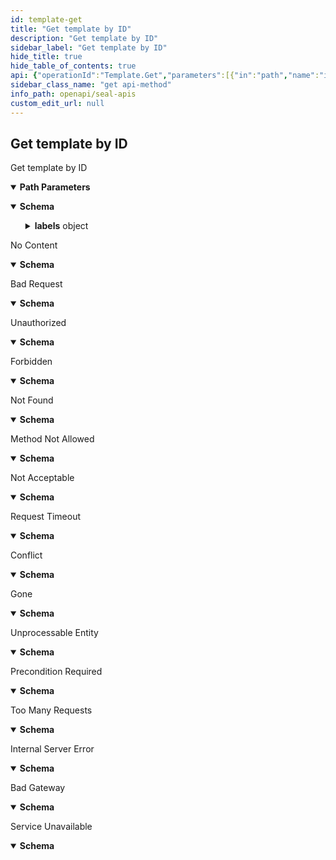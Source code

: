 ```yaml
---
id: template-get
title: "Get template by ID"
description: "Get template by ID"
sidebar_label: "Get template by ID"
hide_title: true
hide_table_of_contents: true
api: {"operationId":"Template.Get","parameters":[{"in":"path","name":"id","schema":{"type":"string"}}],"responses":{"200":{"content":{"application/json":{"schema":{"properties":{"createTime":{"format":"date-time","type":"string"},"description":{"type":"string"},"icon":{"type":"string"},"id":{"type":"string"},"labels":{"additionalProperties":{"type":"string"},"type":"object","x-cli-schema-type":"map[string]string"},"source":{"type":"string"},"status":{"type":"string"},"statusMessage":{"type":"string"},"updateTime":{"format":"date-time","type":"string"}},"type":"object"}}}},"204":{"content":{"application/json":{"schema":{"properties":{"message":{"type":"string"},"status":{"default":"204","type":"integer"},"statusText":{"default":"\"No Content\"","type":"string"}},"required":["status","statusText"]}}},"description":"No Content"},"400":{"content":{"application/json":{"schema":{"properties":{"message":{"type":"string"},"status":{"default":"400","type":"integer"},"statusText":{"default":"\"Bad Request\"","type":"string"}},"required":["status","statusText"]}}},"description":"Bad Request"},"401":{"content":{"application/json":{"schema":{"properties":{"message":{"type":"string"},"status":{"default":"401","type":"integer"},"statusText":{"default":"\"Unauthorized\"","type":"string"}},"required":["status","statusText"]}}},"description":"Unauthorized"},"403":{"content":{"application/json":{"schema":{"properties":{"message":{"type":"string"},"status":{"default":"403","type":"integer"},"statusText":{"default":"\"Forbidden\"","type":"string"}},"required":["status","statusText"]}}},"description":"Forbidden"},"404":{"content":{"application/json":{"schema":{"properties":{"message":{"type":"string"},"status":{"default":"404","type":"integer"},"statusText":{"default":"\"Not Found\"","type":"string"}},"required":["status","statusText"]}}},"description":"Not Found"},"405":{"content":{"application/json":{"schema":{"properties":{"message":{"type":"string"},"status":{"default":"405","type":"integer"},"statusText":{"default":"\"Method Not Allowed\"","type":"string"}},"required":["status","statusText"]}}},"description":"Method Not Allowed"},"406":{"content":{"application/json":{"schema":{"properties":{"message":{"type":"string"},"status":{"default":"406","type":"integer"},"statusText":{"default":"\"Not Acceptable\"","type":"string"}},"required":["status","statusText"]}}},"description":"Not Acceptable"},"408":{"content":{"application/json":{"schema":{"properties":{"message":{"type":"string"},"status":{"default":"408","type":"integer"},"statusText":{"default":"\"Request Timeout\"","type":"string"}},"required":["status","statusText"]}}},"description":"Request Timeout"},"409":{"content":{"application/json":{"schema":{"properties":{"message":{"type":"string"},"status":{"default":"409","type":"integer"},"statusText":{"default":"\"Conflict\"","type":"string"}},"required":["status","statusText"]}}},"description":"Conflict"},"410":{"content":{"application/json":{"schema":{"properties":{"message":{"type":"string"},"status":{"default":"410","type":"integer"},"statusText":{"default":"\"Gone\"","type":"string"}},"required":["status","statusText"]}}},"description":"Gone"},"422":{"content":{"application/json":{"schema":{"properties":{"message":{"type":"string"},"status":{"default":"422","type":"integer"},"statusText":{"default":"\"Unprocessable Entity\"","type":"string"}},"required":["status","statusText"]}}},"description":"Unprocessable Entity"},"428":{"content":{"application/json":{"schema":{"properties":{"message":{"type":"string"},"status":{"default":"428","type":"integer"},"statusText":{"default":"\"Precondition Required\"","type":"string"}},"required":["status","statusText"]}}},"description":"Precondition Required"},"429":{"content":{"application/json":{"schema":{"properties":{"message":{"type":"string"},"status":{"default":"429","type":"integer"},"statusText":{"default":"\"Too Many Requests\"","type":"string"}},"required":["status","statusText"]}}},"description":"Too Many Requests"},"500":{"content":{"application/json":{"schema":{"properties":{"message":{"type":"string"},"status":{"default":"500","type":"integer"},"statusText":{"default":"\"Internal Server Error\"","type":"string"}},"required":["status","statusText"]}}},"description":"Internal Server Error"},"502":{"content":{"application/json":{"schema":{"properties":{"message":{"type":"string"},"status":{"default":"502","type":"integer"},"statusText":{"default":"\"Bad Gateway\"","type":"string"}},"required":["status","statusText"]}}},"description":"Bad Gateway"},"503":{"content":{"application/json":{"schema":{"properties":{"message":{"type":"string"},"status":{"default":"503","type":"integer"},"statusText":{"default":"\"Service Unavailable\"","type":"string"}},"required":["status","statusText"]}}},"description":"Service Unavailable"}},"security":[{"bearerAuth":[]},{"cookieAuth":[]}],"tags":["Templates"],"description":"Get template by ID","method":"get","path":"/templates/{id}","servers":[{"url":"/v1"}],"securitySchemes":{"bearerAuth":{"bearerFormat":"JWT","in":"header","scheme":"bearer","type":"http"},"cookieAuth":{"in":"cookie","name":"seal_session","type":"apiKey"}},"info":{"description":"API to manage resources of Seal","title":"Seal APIs","version":null},"postman":{"name":"Get template by ID","description":{"type":"text/plain"},"url":{"path":["templates",":id"],"host":["{{baseUrl}}"],"query":[],"variable":[{"disabled":false,"type":"any","value":"","key":"id"}]},"header":[{"key":"Accept","value":"application/json"}],"method":"GET","auth":{"type":"bearer","bearer":[{"type":"any","value":"<Bearer Token>","key":"token"}]}}}
sidebar_class_name: "get api-method"
info_path: openapi/seal-apis
custom_edit_url: null
---
```



## Get template by ID



Get template by ID

<details style={{"marginBottom":"1rem"}} data-collapsed={false} open={true}><summary style={{}}><strong>Path Parameters</strong></summary><div><ul><ParamsItem className={"paramsItem"} param={{"in":"path","name":"id","schema":{"type":"string"}}}></ParamsItem></ul></div></details><div><ApiTabs><TabItem label={"200"} value={"200"}><div></div><div><MimeTabs schemaType={"response"}><TabItem label={"application/json"} value={"application/json"}><SchemaTabs><TabItem label={"Schema"} value={"Schema"}><details style={{}} data-collapsed={false} open={true}><summary style={{"textAlign":"left"}}><strong>Schema</strong></summary><div style={{"textAlign":"left","marginLeft":"1rem"}}></div><ul style={{"marginLeft":"1rem"}}><SchemaItem collapsible={false} name={"createTime"} required={false} schemaName={"date-time"} qualifierMessage={undefined} schema={{"format":"date-time","type":"string"}}></SchemaItem><SchemaItem collapsible={false} name={"description"} required={false} schemaName={"string"} qualifierMessage={undefined} schema={{"type":"string"}}></SchemaItem><SchemaItem collapsible={false} name={"icon"} required={false} schemaName={"string"} qualifierMessage={undefined} schema={{"type":"string"}}></SchemaItem><SchemaItem collapsible={false} name={"id"} required={false} schemaName={"string"} qualifierMessage={undefined} schema={{"type":"string"}}></SchemaItem><SchemaItem collapsible={true} className={"schemaItem"}><details style={{}}><summary style={{}}><strong>labels</strong><span style={{"opacity":"0.6"}}> object</span></summary><div style={{"marginLeft":"1rem"}}><SchemaItem name={"property name*"} required={false} schemaName={"string"} qualifierMessage={undefined} schema={{"type":"string"}} collapsible={false} discriminator={false}></SchemaItem></div></details></SchemaItem><SchemaItem collapsible={false} name={"source"} required={false} schemaName={"string"} qualifierMessage={undefined} schema={{"type":"string"}}></SchemaItem><SchemaItem collapsible={false} name={"status"} required={false} schemaName={"string"} qualifierMessage={undefined} schema={{"type":"string"}}></SchemaItem><SchemaItem collapsible={false} name={"statusMessage"} required={false} schemaName={"string"} qualifierMessage={undefined} schema={{"type":"string"}}></SchemaItem><SchemaItem collapsible={false} name={"updateTime"} required={false} schemaName={"date-time"} qualifierMessage={undefined} schema={{"format":"date-time","type":"string"}}></SchemaItem></ul></details></TabItem><TabItem label={"Example (from schema)"} value={"Example (from schema)"}><ResponseSamples responseExample={"{\n  \"createTime\": \"2023-08-15T06:13:50.550Z\",\n  \"description\": \"string\",\n  \"icon\": \"string\",\n  \"id\": \"string\",\n  \"labels\": {},\n  \"source\": \"string\",\n  \"status\": \"string\",\n  \"statusMessage\": \"string\",\n  \"updateTime\": \"2023-08-15T06:13:50.550Z\"\n}"} language={"json"}></ResponseSamples></TabItem></SchemaTabs></TabItem></MimeTabs></div></TabItem><TabItem label={"204"} value={"204"}><div>

No Content

</div><div><MimeTabs schemaType={"response"}><TabItem label={"application/json"} value={"application/json"}><SchemaTabs><TabItem label={"Schema"} value={"Schema"}><details style={{}} data-collapsed={false} open={true}><summary style={{"textAlign":"left"}}><strong>Schema</strong></summary><div style={{"textAlign":"left","marginLeft":"1rem"}}></div><ul style={{"marginLeft":"1rem"}}><SchemaItem collapsible={false} name={"message"} required={false} schemaName={"string"} qualifierMessage={undefined} schema={{"type":"string"}}></SchemaItem><SchemaItem collapsible={false} name={"status"} required={true} schemaName={"integer"} qualifierMessage={undefined} schema={{"default":"204","type":"integer"}}></SchemaItem><SchemaItem collapsible={false} name={"statusText"} required={true} schemaName={"string"} qualifierMessage={undefined} schema={{"default":"\"No Content\"","type":"string"}}></SchemaItem></ul></details></TabItem><TabItem label={"Example (from schema)"} value={"Example (from schema)"}><ResponseSamples responseExample={"{\n  \"message\": \"string\",\n  \"status\": \"204\",\n  \"statusText\": \"\\\"No Content\\\"\"\n}"} language={"json"}></ResponseSamples></TabItem></SchemaTabs></TabItem></MimeTabs></div></TabItem><TabItem label={"400"} value={"400"}><div>

Bad Request

</div><div><MimeTabs schemaType={"response"}><TabItem label={"application/json"} value={"application/json"}><SchemaTabs><TabItem label={"Schema"} value={"Schema"}><details style={{}} data-collapsed={false} open={true}><summary style={{"textAlign":"left"}}><strong>Schema</strong></summary><div style={{"textAlign":"left","marginLeft":"1rem"}}></div><ul style={{"marginLeft":"1rem"}}><SchemaItem collapsible={false} name={"message"} required={false} schemaName={"string"} qualifierMessage={undefined} schema={{"type":"string"}}></SchemaItem><SchemaItem collapsible={false} name={"status"} required={true} schemaName={"integer"} qualifierMessage={undefined} schema={{"default":"400","type":"integer"}}></SchemaItem><SchemaItem collapsible={false} name={"statusText"} required={true} schemaName={"string"} qualifierMessage={undefined} schema={{"default":"\"Bad Request\"","type":"string"}}></SchemaItem></ul></details></TabItem><TabItem label={"Example (from schema)"} value={"Example (from schema)"}><ResponseSamples responseExample={"{\n  \"message\": \"string\",\n  \"status\": \"400\",\n  \"statusText\": \"\\\"Bad Request\\\"\"\n}"} language={"json"}></ResponseSamples></TabItem></SchemaTabs></TabItem></MimeTabs></div></TabItem><TabItem label={"401"} value={"401"}><div>

Unauthorized

</div><div><MimeTabs schemaType={"response"}><TabItem label={"application/json"} value={"application/json"}><SchemaTabs><TabItem label={"Schema"} value={"Schema"}><details style={{}} data-collapsed={false} open={true}><summary style={{"textAlign":"left"}}><strong>Schema</strong></summary><div style={{"textAlign":"left","marginLeft":"1rem"}}></div><ul style={{"marginLeft":"1rem"}}><SchemaItem collapsible={false} name={"message"} required={false} schemaName={"string"} qualifierMessage={undefined} schema={{"type":"string"}}></SchemaItem><SchemaItem collapsible={false} name={"status"} required={true} schemaName={"integer"} qualifierMessage={undefined} schema={{"default":"401","type":"integer"}}></SchemaItem><SchemaItem collapsible={false} name={"statusText"} required={true} schemaName={"string"} qualifierMessage={undefined} schema={{"default":"\"Unauthorized\"","type":"string"}}></SchemaItem></ul></details></TabItem><TabItem label={"Example (from schema)"} value={"Example (from schema)"}><ResponseSamples responseExample={"{\n  \"message\": \"string\",\n  \"status\": \"401\",\n  \"statusText\": \"\\\"Unauthorized\\\"\"\n}"} language={"json"}></ResponseSamples></TabItem></SchemaTabs></TabItem></MimeTabs></div></TabItem><TabItem label={"403"} value={"403"}><div>

Forbidden

</div><div><MimeTabs schemaType={"response"}><TabItem label={"application/json"} value={"application/json"}><SchemaTabs><TabItem label={"Schema"} value={"Schema"}><details style={{}} data-collapsed={false} open={true}><summary style={{"textAlign":"left"}}><strong>Schema</strong></summary><div style={{"textAlign":"left","marginLeft":"1rem"}}></div><ul style={{"marginLeft":"1rem"}}><SchemaItem collapsible={false} name={"message"} required={false} schemaName={"string"} qualifierMessage={undefined} schema={{"type":"string"}}></SchemaItem><SchemaItem collapsible={false} name={"status"} required={true} schemaName={"integer"} qualifierMessage={undefined} schema={{"default":"403","type":"integer"}}></SchemaItem><SchemaItem collapsible={false} name={"statusText"} required={true} schemaName={"string"} qualifierMessage={undefined} schema={{"default":"\"Forbidden\"","type":"string"}}></SchemaItem></ul></details></TabItem><TabItem label={"Example (from schema)"} value={"Example (from schema)"}><ResponseSamples responseExample={"{\n  \"message\": \"string\",\n  \"status\": \"403\",\n  \"statusText\": \"\\\"Forbidden\\\"\"\n}"} language={"json"}></ResponseSamples></TabItem></SchemaTabs></TabItem></MimeTabs></div></TabItem><TabItem label={"404"} value={"404"}><div>

Not Found

</div><div><MimeTabs schemaType={"response"}><TabItem label={"application/json"} value={"application/json"}><SchemaTabs><TabItem label={"Schema"} value={"Schema"}><details style={{}} data-collapsed={false} open={true}><summary style={{"textAlign":"left"}}><strong>Schema</strong></summary><div style={{"textAlign":"left","marginLeft":"1rem"}}></div><ul style={{"marginLeft":"1rem"}}><SchemaItem collapsible={false} name={"message"} required={false} schemaName={"string"} qualifierMessage={undefined} schema={{"type":"string"}}></SchemaItem><SchemaItem collapsible={false} name={"status"} required={true} schemaName={"integer"} qualifierMessage={undefined} schema={{"default":"404","type":"integer"}}></SchemaItem><SchemaItem collapsible={false} name={"statusText"} required={true} schemaName={"string"} qualifierMessage={undefined} schema={{"default":"\"Not Found\"","type":"string"}}></SchemaItem></ul></details></TabItem><TabItem label={"Example (from schema)"} value={"Example (from schema)"}><ResponseSamples responseExample={"{\n  \"message\": \"string\",\n  \"status\": \"404\",\n  \"statusText\": \"\\\"Not Found\\\"\"\n}"} language={"json"}></ResponseSamples></TabItem></SchemaTabs></TabItem></MimeTabs></div></TabItem><TabItem label={"405"} value={"405"}><div>

Method Not Allowed

</div><div><MimeTabs schemaType={"response"}><TabItem label={"application/json"} value={"application/json"}><SchemaTabs><TabItem label={"Schema"} value={"Schema"}><details style={{}} data-collapsed={false} open={true}><summary style={{"textAlign":"left"}}><strong>Schema</strong></summary><div style={{"textAlign":"left","marginLeft":"1rem"}}></div><ul style={{"marginLeft":"1rem"}}><SchemaItem collapsible={false} name={"message"} required={false} schemaName={"string"} qualifierMessage={undefined} schema={{"type":"string"}}></SchemaItem><SchemaItem collapsible={false} name={"status"} required={true} schemaName={"integer"} qualifierMessage={undefined} schema={{"default":"405","type":"integer"}}></SchemaItem><SchemaItem collapsible={false} name={"statusText"} required={true} schemaName={"string"} qualifierMessage={undefined} schema={{"default":"\"Method Not Allowed\"","type":"string"}}></SchemaItem></ul></details></TabItem><TabItem label={"Example (from schema)"} value={"Example (from schema)"}><ResponseSamples responseExample={"{\n  \"message\": \"string\",\n  \"status\": \"405\",\n  \"statusText\": \"\\\"Method Not Allowed\\\"\"\n}"} language={"json"}></ResponseSamples></TabItem></SchemaTabs></TabItem></MimeTabs></div></TabItem><TabItem label={"406"} value={"406"}><div>

Not Acceptable

</div><div><MimeTabs schemaType={"response"}><TabItem label={"application/json"} value={"application/json"}><SchemaTabs><TabItem label={"Schema"} value={"Schema"}><details style={{}} data-collapsed={false} open={true}><summary style={{"textAlign":"left"}}><strong>Schema</strong></summary><div style={{"textAlign":"left","marginLeft":"1rem"}}></div><ul style={{"marginLeft":"1rem"}}><SchemaItem collapsible={false} name={"message"} required={false} schemaName={"string"} qualifierMessage={undefined} schema={{"type":"string"}}></SchemaItem><SchemaItem collapsible={false} name={"status"} required={true} schemaName={"integer"} qualifierMessage={undefined} schema={{"default":"406","type":"integer"}}></SchemaItem><SchemaItem collapsible={false} name={"statusText"} required={true} schemaName={"string"} qualifierMessage={undefined} schema={{"default":"\"Not Acceptable\"","type":"string"}}></SchemaItem></ul></details></TabItem><TabItem label={"Example (from schema)"} value={"Example (from schema)"}><ResponseSamples responseExample={"{\n  \"message\": \"string\",\n  \"status\": \"406\",\n  \"statusText\": \"\\\"Not Acceptable\\\"\"\n}"} language={"json"}></ResponseSamples></TabItem></SchemaTabs></TabItem></MimeTabs></div></TabItem><TabItem label={"408"} value={"408"}><div>

Request Timeout

</div><div><MimeTabs schemaType={"response"}><TabItem label={"application/json"} value={"application/json"}><SchemaTabs><TabItem label={"Schema"} value={"Schema"}><details style={{}} data-collapsed={false} open={true}><summary style={{"textAlign":"left"}}><strong>Schema</strong></summary><div style={{"textAlign":"left","marginLeft":"1rem"}}></div><ul style={{"marginLeft":"1rem"}}><SchemaItem collapsible={false} name={"message"} required={false} schemaName={"string"} qualifierMessage={undefined} schema={{"type":"string"}}></SchemaItem><SchemaItem collapsible={false} name={"status"} required={true} schemaName={"integer"} qualifierMessage={undefined} schema={{"default":"408","type":"integer"}}></SchemaItem><SchemaItem collapsible={false} name={"statusText"} required={true} schemaName={"string"} qualifierMessage={undefined} schema={{"default":"\"Request Timeout\"","type":"string"}}></SchemaItem></ul></details></TabItem><TabItem label={"Example (from schema)"} value={"Example (from schema)"}><ResponseSamples responseExample={"{\n  \"message\": \"string\",\n  \"status\": \"408\",\n  \"statusText\": \"\\\"Request Timeout\\\"\"\n}"} language={"json"}></ResponseSamples></TabItem></SchemaTabs></TabItem></MimeTabs></div></TabItem><TabItem label={"409"} value={"409"}><div>

Conflict

</div><div><MimeTabs schemaType={"response"}><TabItem label={"application/json"} value={"application/json"}><SchemaTabs><TabItem label={"Schema"} value={"Schema"}><details style={{}} data-collapsed={false} open={true}><summary style={{"textAlign":"left"}}><strong>Schema</strong></summary><div style={{"textAlign":"left","marginLeft":"1rem"}}></div><ul style={{"marginLeft":"1rem"}}><SchemaItem collapsible={false} name={"message"} required={false} schemaName={"string"} qualifierMessage={undefined} schema={{"type":"string"}}></SchemaItem><SchemaItem collapsible={false} name={"status"} required={true} schemaName={"integer"} qualifierMessage={undefined} schema={{"default":"409","type":"integer"}}></SchemaItem><SchemaItem collapsible={false} name={"statusText"} required={true} schemaName={"string"} qualifierMessage={undefined} schema={{"default":"\"Conflict\"","type":"string"}}></SchemaItem></ul></details></TabItem><TabItem label={"Example (from schema)"} value={"Example (from schema)"}><ResponseSamples responseExample={"{\n  \"message\": \"string\",\n  \"status\": \"409\",\n  \"statusText\": \"\\\"Conflict\\\"\"\n}"} language={"json"}></ResponseSamples></TabItem></SchemaTabs></TabItem></MimeTabs></div></TabItem><TabItem label={"410"} value={"410"}><div>

Gone

</div><div><MimeTabs schemaType={"response"}><TabItem label={"application/json"} value={"application/json"}><SchemaTabs><TabItem label={"Schema"} value={"Schema"}><details style={{}} data-collapsed={false} open={true}><summary style={{"textAlign":"left"}}><strong>Schema</strong></summary><div style={{"textAlign":"left","marginLeft":"1rem"}}></div><ul style={{"marginLeft":"1rem"}}><SchemaItem collapsible={false} name={"message"} required={false} schemaName={"string"} qualifierMessage={undefined} schema={{"type":"string"}}></SchemaItem><SchemaItem collapsible={false} name={"status"} required={true} schemaName={"integer"} qualifierMessage={undefined} schema={{"default":"410","type":"integer"}}></SchemaItem><SchemaItem collapsible={false} name={"statusText"} required={true} schemaName={"string"} qualifierMessage={undefined} schema={{"default":"\"Gone\"","type":"string"}}></SchemaItem></ul></details></TabItem><TabItem label={"Example (from schema)"} value={"Example (from schema)"}><ResponseSamples responseExample={"{\n  \"message\": \"string\",\n  \"status\": \"410\",\n  \"statusText\": \"\\\"Gone\\\"\"\n}"} language={"json"}></ResponseSamples></TabItem></SchemaTabs></TabItem></MimeTabs></div></TabItem><TabItem label={"422"} value={"422"}><div>

Unprocessable Entity

</div><div><MimeTabs schemaType={"response"}><TabItem label={"application/json"} value={"application/json"}><SchemaTabs><TabItem label={"Schema"} value={"Schema"}><details style={{}} data-collapsed={false} open={true}><summary style={{"textAlign":"left"}}><strong>Schema</strong></summary><div style={{"textAlign":"left","marginLeft":"1rem"}}></div><ul style={{"marginLeft":"1rem"}}><SchemaItem collapsible={false} name={"message"} required={false} schemaName={"string"} qualifierMessage={undefined} schema={{"type":"string"}}></SchemaItem><SchemaItem collapsible={false} name={"status"} required={true} schemaName={"integer"} qualifierMessage={undefined} schema={{"default":"422","type":"integer"}}></SchemaItem><SchemaItem collapsible={false} name={"statusText"} required={true} schemaName={"string"} qualifierMessage={undefined} schema={{"default":"\"Unprocessable Entity\"","type":"string"}}></SchemaItem></ul></details></TabItem><TabItem label={"Example (from schema)"} value={"Example (from schema)"}><ResponseSamples responseExample={"{\n  \"message\": \"string\",\n  \"status\": \"422\",\n  \"statusText\": \"\\\"Unprocessable Entity\\\"\"\n}"} language={"json"}></ResponseSamples></TabItem></SchemaTabs></TabItem></MimeTabs></div></TabItem><TabItem label={"428"} value={"428"}><div>

Precondition Required

</div><div><MimeTabs schemaType={"response"}><TabItem label={"application/json"} value={"application/json"}><SchemaTabs><TabItem label={"Schema"} value={"Schema"}><details style={{}} data-collapsed={false} open={true}><summary style={{"textAlign":"left"}}><strong>Schema</strong></summary><div style={{"textAlign":"left","marginLeft":"1rem"}}></div><ul style={{"marginLeft":"1rem"}}><SchemaItem collapsible={false} name={"message"} required={false} schemaName={"string"} qualifierMessage={undefined} schema={{"type":"string"}}></SchemaItem><SchemaItem collapsible={false} name={"status"} required={true} schemaName={"integer"} qualifierMessage={undefined} schema={{"default":"428","type":"integer"}}></SchemaItem><SchemaItem collapsible={false} name={"statusText"} required={true} schemaName={"string"} qualifierMessage={undefined} schema={{"default":"\"Precondition Required\"","type":"string"}}></SchemaItem></ul></details></TabItem><TabItem label={"Example (from schema)"} value={"Example (from schema)"}><ResponseSamples responseExample={"{\n  \"message\": \"string\",\n  \"status\": \"428\",\n  \"statusText\": \"\\\"Precondition Required\\\"\"\n}"} language={"json"}></ResponseSamples></TabItem></SchemaTabs></TabItem></MimeTabs></div></TabItem><TabItem label={"429"} value={"429"}><div>

Too Many Requests

</div><div><MimeTabs schemaType={"response"}><TabItem label={"application/json"} value={"application/json"}><SchemaTabs><TabItem label={"Schema"} value={"Schema"}><details style={{}} data-collapsed={false} open={true}><summary style={{"textAlign":"left"}}><strong>Schema</strong></summary><div style={{"textAlign":"left","marginLeft":"1rem"}}></div><ul style={{"marginLeft":"1rem"}}><SchemaItem collapsible={false} name={"message"} required={false} schemaName={"string"} qualifierMessage={undefined} schema={{"type":"string"}}></SchemaItem><SchemaItem collapsible={false} name={"status"} required={true} schemaName={"integer"} qualifierMessage={undefined} schema={{"default":"429","type":"integer"}}></SchemaItem><SchemaItem collapsible={false} name={"statusText"} required={true} schemaName={"string"} qualifierMessage={undefined} schema={{"default":"\"Too Many Requests\"","type":"string"}}></SchemaItem></ul></details></TabItem><TabItem label={"Example (from schema)"} value={"Example (from schema)"}><ResponseSamples responseExample={"{\n  \"message\": \"string\",\n  \"status\": \"429\",\n  \"statusText\": \"\\\"Too Many Requests\\\"\"\n}"} language={"json"}></ResponseSamples></TabItem></SchemaTabs></TabItem></MimeTabs></div></TabItem><TabItem label={"500"} value={"500"}><div>

Internal Server Error

</div><div><MimeTabs schemaType={"response"}><TabItem label={"application/json"} value={"application/json"}><SchemaTabs><TabItem label={"Schema"} value={"Schema"}><details style={{}} data-collapsed={false} open={true}><summary style={{"textAlign":"left"}}><strong>Schema</strong></summary><div style={{"textAlign":"left","marginLeft":"1rem"}}></div><ul style={{"marginLeft":"1rem"}}><SchemaItem collapsible={false} name={"message"} required={false} schemaName={"string"} qualifierMessage={undefined} schema={{"type":"string"}}></SchemaItem><SchemaItem collapsible={false} name={"status"} required={true} schemaName={"integer"} qualifierMessage={undefined} schema={{"default":"500","type":"integer"}}></SchemaItem><SchemaItem collapsible={false} name={"statusText"} required={true} schemaName={"string"} qualifierMessage={undefined} schema={{"default":"\"Internal Server Error\"","type":"string"}}></SchemaItem></ul></details></TabItem><TabItem label={"Example (from schema)"} value={"Example (from schema)"}><ResponseSamples responseExample={"{\n  \"message\": \"string\",\n  \"status\": \"500\",\n  \"statusText\": \"\\\"Internal Server Error\\\"\"\n}"} language={"json"}></ResponseSamples></TabItem></SchemaTabs></TabItem></MimeTabs></div></TabItem><TabItem label={"502"} value={"502"}><div>

Bad Gateway

</div><div><MimeTabs schemaType={"response"}><TabItem label={"application/json"} value={"application/json"}><SchemaTabs><TabItem label={"Schema"} value={"Schema"}><details style={{}} data-collapsed={false} open={true}><summary style={{"textAlign":"left"}}><strong>Schema</strong></summary><div style={{"textAlign":"left","marginLeft":"1rem"}}></div><ul style={{"marginLeft":"1rem"}}><SchemaItem collapsible={false} name={"message"} required={false} schemaName={"string"} qualifierMessage={undefined} schema={{"type":"string"}}></SchemaItem><SchemaItem collapsible={false} name={"status"} required={true} schemaName={"integer"} qualifierMessage={undefined} schema={{"default":"502","type":"integer"}}></SchemaItem><SchemaItem collapsible={false} name={"statusText"} required={true} schemaName={"string"} qualifierMessage={undefined} schema={{"default":"\"Bad Gateway\"","type":"string"}}></SchemaItem></ul></details></TabItem><TabItem label={"Example (from schema)"} value={"Example (from schema)"}><ResponseSamples responseExample={"{\n  \"message\": \"string\",\n  \"status\": \"502\",\n  \"statusText\": \"\\\"Bad Gateway\\\"\"\n}"} language={"json"}></ResponseSamples></TabItem></SchemaTabs></TabItem></MimeTabs></div></TabItem><TabItem label={"503"} value={"503"}><div>

Service Unavailable

</div><div><MimeTabs schemaType={"response"}><TabItem label={"application/json"} value={"application/json"}><SchemaTabs><TabItem label={"Schema"} value={"Schema"}><details style={{}} data-collapsed={false} open={true}><summary style={{"textAlign":"left"}}><strong>Schema</strong></summary><div style={{"textAlign":"left","marginLeft":"1rem"}}></div><ul style={{"marginLeft":"1rem"}}><SchemaItem collapsible={false} name={"message"} required={false} schemaName={"string"} qualifierMessage={undefined} schema={{"type":"string"}}></SchemaItem><SchemaItem collapsible={false} name={"status"} required={true} schemaName={"integer"} qualifierMessage={undefined} schema={{"default":"503","type":"integer"}}></SchemaItem><SchemaItem collapsible={false} name={"statusText"} required={true} schemaName={"string"} qualifierMessage={undefined} schema={{"default":"\"Service Unavailable\"","type":"string"}}></SchemaItem></ul></details></TabItem><TabItem label={"Example (from schema)"} value={"Example (from schema)"}><ResponseSamples responseExample={"{\n  \"message\": \"string\",\n  \"status\": \"503\",\n  \"statusText\": \"\\\"Service Unavailable\\\"\"\n}"} language={"json"}></ResponseSamples></TabItem></SchemaTabs></TabItem></MimeTabs></div></TabItem></ApiTabs></div>
      